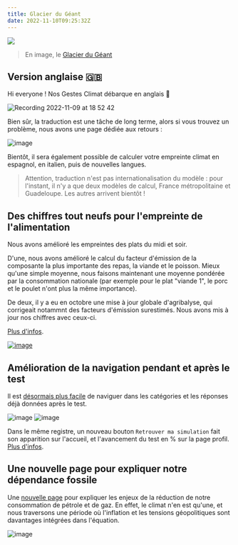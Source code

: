 ```yaml
---
title: Glacier du Géant
date: 2022-11-10T09:25:32Z
---
```


![](https://upload.wikimedia.org/wikipedia/commons/thumb/8/80/Aerial_view_of_Glacier_du_G%C3%A9ant.jpg/640px-Aerial_view_of_Glacier_du_G%C3%A9ant.jpg)

> En image, le [Glacier du Géant](https://fr.wikipedia.org/wiki/Glacier_du_G%C3%A9ant)

## Version anglaise 🇬🇧

Hi everyone ! Nos Gestes Climat débarque en anglais 💂

![Recording 2022-11-09 at 18 52 42](https://user-images.githubusercontent.com/1177762/200904084-6051257b-e0ce-4483-8d91-05b5bbd44e0b.gif)

Bien sûr, la traduction est une tâche de long terme, alors si vous trouvez un problème, nous avons une page dédiée aux retours : 

![image](https://user-images.githubusercontent.com/1177762/200904709-d6a19333-9c70-4033-bb15-bafde6661794.png)



Bientôt, il sera également possible de calculer votre empreinte climat en espagnol, en italien, puis de nouvelles langues. 

> Attention, traduction n'est pas internationalisation du modèle : pour l'instant, il n'y a que deux modèles de calcul, France métropolitaine et Guadeloupe. Les autres arrivent bientôt !

## Des chiffres tout neufs pour l'empreinte de l'alimentation

Nous avons amélioré les empreintes des plats du midi et soir. 

D'une, nous avons amélioré le calcul du facteur d'émission de la composante la plus importante des repas, la viande et le poisson. Mieux qu'une simple moyenne, nous faisons maintenant une moyenne pondérée par la consommation nationale (par exemple pour le plat "viande 1", le porc et le poulet n'ont plus la même importance). 

De deux, il y a eu en octobre une mise à jour globale d'agribalyse, qui corrigeait notammnt des facteurs d'émission surestimés. Nous avons mis à jour nos chiffres avec ceux-ci. 

 [Plus d'infos](https://github.com/datagir/nosgestesclimat/pull/1525).

[![image](https://user-images.githubusercontent.com/1177762/200906087-5748cab9-d053-48dd-b169-3038dcf50fa2.png)](https://nosgestesclimat.fr/documentation/alimentation/plats/viande-1)


## Amélioration de la navigation pendant et après le test

Il est [désormais plus facile](https://github.com/datagir/nosgestesclimat-site/pull/677) de naviguer dans les catégories et les réponses déjà données après le test. 

![image](https://user-images.githubusercontent.com/1177762/193876373-fd942951-afb3-40ec-8316-480b9bdf7241.png)
![image](https://user-images.githubusercontent.com/1177762/193876420-5203196f-54af-42fb-b61b-9e2822da9a59.png)

Dans le même registre, un nouveau bouton `Retrouver ma simulation` fait son apparition sur l'accueil, et l'avancement du test en % sur la page profil. [Plus d'infos](https://github.com/datagir/nosgestesclimat-site/pull/672).

## Une nouvelle page pour expliquer notre dépendance fossile

Une [nouvelle page](https://nosgestesclimat.fr/pétrole-et-gaz) pour expliquer les enjeux de la réduction de notre consommation de pétrole et de gaz. En effet, le climat n'en est qu'une, et nous traversons une période où l'inflation et les tensions géopolitiques sont davantages intégrées dans l'équation.

![image](https://user-images.githubusercontent.com/1177762/200906228-cb2db1ba-3083-48eb-9a96-26f0fb02daf1.png)





